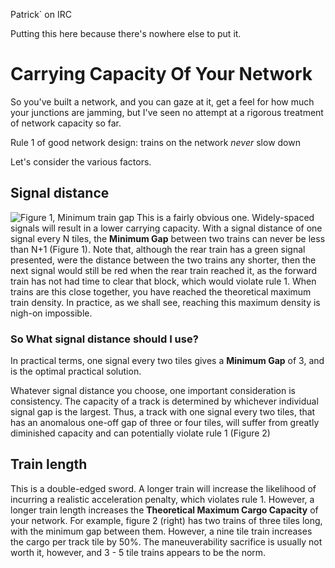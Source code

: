 Patrick` on IRC

Putting this here because there's nowhere else to put it.


=Carrying Capacity Of Your Network=

So you've built a network, and you can gaze at it, get a feel for how much your junctions are jamming, but I've seen no attempt at a rigorous treatment of network capacity so far.

Rule 1 of good network design: trains on the network ''never'' slow down

Let's consider the various factors.


==Signal distance==

[[File:en/Community/Pat Fig1.png|frame|right|Figure 1, Minimum train gap]]
This is a fairly obvious one. Widely-spaced signals will result in a lower carrying capacity. With a signal distance of one signal every N tiles, the '''Minimum Gap''' between two trains can never be less than N+1 (Figure 1). Note that, although the rear train has a green signal presented, were the distance between the two trains any shorter, then the next signal would still be red when the rear train reached it, as the forward train has not had time to clear that block, which would violate rule 1. When trains are this close together, you have reached the theoretical maximum train density. In practice, as we shall see, reaching this maximum density is nigh-on impossible. 


===So What signal distance should I use?===


In practical terms, one signal every two tiles gives a '''Minimum Gap''' of 3, and is the optimal practical solution. 

Whatever signal distance you choose, one important consideration is consistency. The capacity of a track is determined by whichever individual signal gap is the largest. Thus, a track with one signal every two tiles, that has an anomalous one-off gap of three or four tiles, will suffer from greatly diminished capacity and can potentially violate rule 1 (Figure 2)

==Train length==
This is a double-edged sword. A longer train will increase the likelihood of incurring a realistic acceleration penalty, which violates rule 1. However, a longer train length increases the '''Theoretical Maximum Cargo Capacity''' of your network. For example, figure 2 (right) has two trains of three tiles long, with the minimum gap between them. However, a nine tile train increases the cargo per track tile by 50%. The maneuverability sacrifice is usually not worth it, however, and 3 - 5 tile trains appears to be the norm.